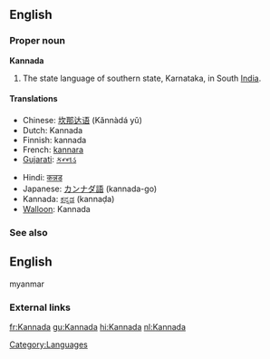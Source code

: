 ==English==

===Proper noun===
{{wikipedia}}
'''Kannada'''

# The state language of southern state, Karnataka, in South [[India]].

====Translations====
{{top}}
*Chinese: [[坎那达语]] (Kǎnnàdá yǔ)
*Dutch: Kannada
*Finnish: kannada
*French: [[kannara]] {{m}}
*[[Gujarati]]: [[કન્નડ]]
{{mid}}
*Hindi: [[कन्नड]]
*Japanese: [[カンナダ語]] (kannada-go)
*Kannada: [[ಕನ್ನಡ]] (kannaḍa)
*[[Walloon]]: Kannada
{{bottom}}

===See also===
{{interwiktionary|code=kn}}
== English ==myanmar

===External links===
{{ethnologue|code=kan}}

[[Category:Languages]]

[[fr:Kannada]]
[[gu:Kannada]]
[[hi:Kannada]]
[[nl:Kannada]]